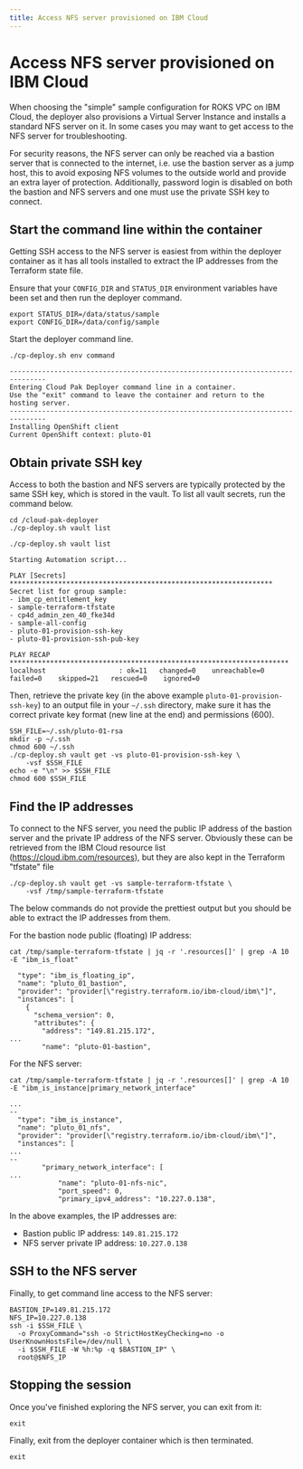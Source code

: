 ```yaml
---
title: Access NFS server provisioned on IBM Cloud
---
```


# Access NFS server provisioned on IBM Cloud
When choosing the "simple" sample configuration for ROKS VPC on IBM Cloud, the deployer also provisions a Virtual Server Instance and installs a standard NFS server on it. In some cases you may want to get access to the NFS server for troubleshooting.

For security reasons, the NFS server can only be reached via a bastion server that is connected to the internet, i.e. use the bastion server as a jump host, this to avoid exposing NFS volumes to the outside world and provide an extra layer of protection. Additionally, password login is disabled on both the bastion and NFS servers and one must use the private SSH key to connect.

## Start the command line within the container
Getting SSH access to the NFS server is easiest from within the deployer container as it has all tools installed to extract the IP addresses from the Terraform state file.

Ensure that your `CONFIG_DIR` and `STATUS_DIR` environment variables have been set and then run the deployer command.
```
export STATUS_DIR=/data/status/sample
export CONFIG_DIR=/data/config/sample
```

Start the deployer command line.
```
./cp-deploy.sh env command
```

```output
-------------------------------------------------------------------------------
Entering Cloud Pak Deployer command line in a container.
Use the "exit" command to leave the container and return to the hosting server.
-------------------------------------------------------------------------------
Installing OpenShift client
Current OpenShift context: pluto-01
```

## Obtain private SSH key
Access to both the bastion and NFS servers are typically protected by the same SSH key, which is stored in the vault. To list all vault secrets, run the command below.

```
cd /cloud-pak-deployer
./cp-deploy.sh vault list
```

```output
./cp-deploy.sh vault list

Starting Automation script...

PLAY [Secrets] *****************************************************************
Secret list for group sample:
- ibm_cp_entitlement_key
- sample-terraform-tfstate
- cp4d_admin_zen_40_fke34d
- sample-all-config
- pluto-01-provision-ssh-key
- pluto-01-provision-ssh-pub-key

PLAY RECAP *********************************************************************
localhost                  : ok=11   changed=0    unreachable=0    failed=0    skipped=21   rescued=0    ignored=0
```

Then, retrieve the private key (in the above example `pluto-01-provision-ssh-key`) to an output file in your `~/.ssh` directory, make sure it has the correct private key format (new line at the end) and permissions (600).
```
SSH_FILE=~/.ssh/pluto-01-rsa
mkdir -p ~/.ssh
chmod 600 ~/.ssh
./cp-deploy.sh vault get -vs pluto-01-provision-ssh-key \
    -vsf $SSH_FILE
echo -e "\n" >> $SSH_FILE
chmod 600 $SSH_FILE
```


## Find the IP addresses
To connect to the NFS server, you need the public IP address of the bastion server and the private IP address of the NFS server. Obviously these can be retrieved from the IBM Cloud resource list (https://cloud.ibm.com/resources), but they are also kept in the Terraform "tfstate" file

```
./cp-deploy.sh vault get -vs sample-terraform-tfstate \
    -vsf /tmp/sample-terraform-tfstate
```

The below commands do not provide the prettiest output but you should be able to extract the IP addresses from them.

For the bastion node public (floating) IP address:
```
cat /tmp/sample-terraform-tfstate | jq -r '.resources[]' | grep -A 10 -E "ibm_is_float"
```

```output
  "type": "ibm_is_floating_ip",
  "name": "pluto_01_bastion",
  "provider": "provider[\"registry.terraform.io/ibm-cloud/ibm\"]",
  "instances": [
    {
      "schema_version": 0,
      "attributes": {
        "address": "149.81.215.172",
...
        "name": "pluto-01-bastion",
```

For the NFS server:
```
cat /tmp/sample-terraform-tfstate | jq -r '.resources[]' | grep -A 10 -E "ibm_is_instance|primary_network_interface"
```

```output
...
--
  "type": "ibm_is_instance",
  "name": "pluto_01_nfs",
  "provider": "provider[\"registry.terraform.io/ibm-cloud/ibm\"]",
  "instances": [
...
--
        "primary_network_interface": [
...
            "name": "pluto-01-nfs-nic",
            "port_speed": 0,
            "primary_ipv4_address": "10.227.0.138",
```

In the above examples, the IP addresses are:
* Bastion public IP address: `149.81.215.172`
* NFS server private IP address: `10.227.0.138`

## SSH to the NFS server
Finally, to get command line access to the NFS server:
```
BASTION_IP=149.81.215.172
NFS_IP=10.227.0.138
ssh -i $SSH_FILE \
  -o ProxyCommand="ssh -o StrictHostKeyChecking=no -o UserKnownHostsFile=/dev/null \
  -i $SSH_FILE -W %h:%p -q $BASTION_IP" \
  root@$NFS_IP
```

## Stopping the session
Once you've finished exploring the NFS server, you can exit from it:
```
exit
```

Finally, exit from the deployer container which is then terminated.
```
exit
```